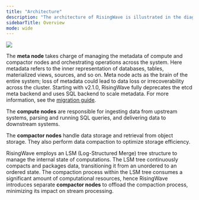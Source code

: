 ```yaml
---
title: "Architecture"
description: "The architecture of RisingWave is illustrated in the diagram below. It comprises three main components: a meta node, compute nodes, and compactor nodes."
sidebarTitle: Overview
mode: wide
---
```


<Frame>
  <img src="/images/rw_architecture.png"/>
</Frame>

The **meta node** takes charge of managing the metadata of compute and compactor nodes and orchestrating operations across the system. Here metadata refers to the inner representation of databases, tables, materialized views, sources, and so on. Meta node acts as the brain of the entire system; loss of metadata could lead to data loss or irrecoverability across the cluster. Starting with v2.1.0, RisingWave fully deprecates the etcd meta backend and uses SQL backend to scale metadata. For more information, see the [migration guide](/deploy/migrate-to-sql-backend).

The **compute nodes** are responsible for ingesting data from upstream systems, parsing and running SQL queries, and delivering data to downstream systems.

The **compactor nodes** handle data storage and retrieval from object storage. They also perform data compaction to optimize storage efficiency.

RisingWave employs an LSM (Log-Structured Merge) tree structure to manage the internal state of computations. The LSM tree continuously compacts and packages data, transitioning it from an unordered to an ordered state. The compaction process within the LSM tree consumes a significant amount of computational resources, hence RisingWave introduces separate **compactor nodes** to offload the compaction process, minimizing its impact on stream processing.
